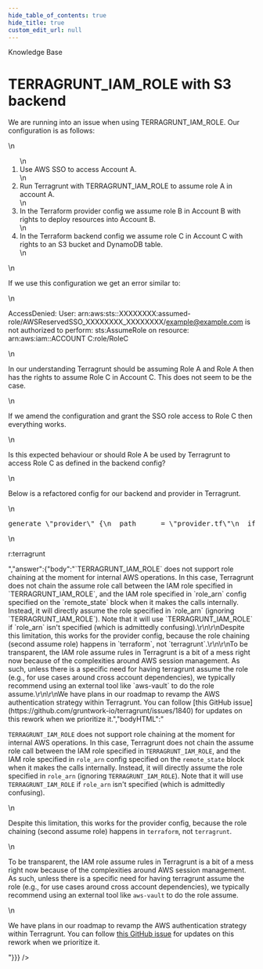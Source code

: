 ```yaml
---
hide_table_of_contents: true
hide_title: true
custom_edit_url: null
---
```



<head>
  <link rel="canonical" href="https://github.com/gruntwork-io/knowledge-base/discussions/355" />
</head>

<CenterLayout>
<span className="searchCategory">Knowledge Base</span>
<h1>TERRAGRUNT_IAM_ROLE with S3 backend</h1>
<GitHub discussion={{"id":"D_kwDOF8slf84APSaN","number":355,"author":{"login":"mattjbyrd"},"title":"TERRAGRUNT_IAM_ROLE with S3 backend","body":"We are running into an issue when using TERRAGRUNT_IAM_ROLE. Our configuration is as follows:\r\n\r\n1. Use AWS SSO to access Account A.\r\n2. Run Terragrunt with TERRAGRUNT_IAM_ROLE to assume role A in account A.\r\n3. In the Terraform provider config we assume role B in Account B with rights to deploy resources into Account B.\r\n4. In the Terraform backend config we assume role C in Account C with rights to an S3 bucket and DynamoDB table.\r\n\r\nIf we use this configuration we get an error similar to:\r\n\r\nAccessDenied: User: arn:aws:sts::XXXXXXXX:assumed-role/AWSReservedSSO_XXXXXXXX_XXXXXXXX/example@example.com is not authorized to perform: sts:AssumeRole on resource: arn:aws:iam::ACCOUNT C:role/RoleC\r\n\r\nIn our understanding Terragrunt should be assuming Role A and Role A then has the rights to assume Role C in Account C. This does not seem to be the case.\r\n\r\nIf we amend the configuration and grant the SSO role access to Role C then everything works.\r\n\r\nIs this expected behaviour or should Role A be used by Terragrunt to access Role C as defined in the backend config?\r\n\r\nBelow is a refactored config for our backend and provider in Terragrunt.\r\n\r\n```hcl\r\ngenerate \"provider\" {\r\n  path      = \"provider.tf\"\r\n  if_exists = \"overwrite_terragrunt\"\r\n  contents  = <<EOF\r\nprovider \"aws\" {\r\n  region = \"region\"\r\n  allowed_account_ids = [\"ACCOUNT B\"]\r\n\r\n  assume_role {\r\n    role_arn = \"arn:aws:iam::ACCOUNT B:role/RoleB\"\r\n  }\r\n}\r\nEOF\r\n}\r\n\r\nremote_state {\r\n  backend = \"s3\"\r\n  config = {\r\n    skip_bucket_versioning         = true\r\n    encrypt = true\r\n    bucket  = \"bucket\"\r\n    key     = \"terraform.tfstate\"\r\n    region  = \"region\"\r\n    dynamodb_table = \"table\"\r\n    kms_key_id = \"key_id\"\r\n    role_arn = \"arn:aws:iam::ACCOUNT C:role/RoleC\"\r\n  }\r\n  generate = {\r\n    path      = \"backend.tf\"\r\n    if_exists = \"overwrite_terragrunt\"\r\n  }\r\n}\r\n```\r\nr:terragrunt","bodyHTML":"<p dir=\"auto\">We are running into an issue when using TERRAGRUNT_IAM_ROLE. Our configuration is as follows:</p>\n<ol dir=\"auto\">\n<li>Use AWS SSO to access Account A.</li>\n<li>Run Terragrunt with TERRAGRUNT_IAM_ROLE to assume role A in account A.</li>\n<li>In the Terraform provider config we assume role B in Account B with rights to deploy resources into Account B.</li>\n<li>In the Terraform backend config we assume role C in Account C with rights to an S3 bucket and DynamoDB table.</li>\n</ol>\n<p dir=\"auto\">If we use this configuration we get an error similar to:</p>\n<p dir=\"auto\">AccessDenied: User: arn:aws:sts::XXXXXXXX:assumed-role/AWSReservedSSO_XXXXXXXX_XXXXXXXX/<a href=\"mailto:example@example.com\">example@example.com</a> is not authorized to perform: sts:AssumeRole on resource: arn:aws:iam::ACCOUNT C:role/RoleC</p>\n<p dir=\"auto\">In our understanding Terragrunt should be assuming Role A and Role A then has the rights to assume Role C in Account C. This does not seem to be the case.</p>\n<p dir=\"auto\">If we amend the configuration and grant the SSO role access to Role C then everything works.</p>\n<p dir=\"auto\">Is this expected behaviour or should Role A be used by Terragrunt to access Role C as defined in the backend config?</p>\n<p dir=\"auto\">Below is a refactored config for our backend and provider in Terragrunt.</p>\n<div class=\"highlight highlight-source-terraform notranslate position-relative overflow-auto\" dir=\"auto\" data-snippet-clipboard-copy-content=\"generate &quot;provider&quot; {\n  path      = &quot;provider.tf&quot;\n  if_exists = &quot;overwrite_terragrunt&quot;\n  contents  = &lt;&lt;EOF\nprovider &quot;aws&quot; {\n  region = &quot;region&quot;\n  allowed_account_ids = [&quot;ACCOUNT B&quot;]\n\n  assume_role {\n    role_arn = &quot;arn:aws:iam::ACCOUNT B:role/RoleB&quot;\n  }\n}\nEOF\n}\n\nremote_state {\n  backend = &quot;s3&quot;\n  config = {\n    skip_bucket_versioning         = true\n    encrypt = true\n    bucket  = &quot;bucket&quot;\n    key     = &quot;terraform.tfstate&quot;\n    region  = &quot;region&quot;\n    dynamodb_table = &quot;table&quot;\n    kms_key_id = &quot;key_id&quot;\n    role_arn = &quot;arn:aws:iam::ACCOUNT C:role/RoleC&quot;\n  }\n  generate = {\n    path      = &quot;backend.tf&quot;\n    if_exists = &quot;overwrite_terragrunt&quot;\n  }\n}\"><pre><span class=\"pl-en\">generate</span> <span class=\"pl-s\"><span class=\"pl-pds\">\"</span>provider<span class=\"pl-pds\">\"</span></span> {\n  path      <span class=\"pl-k\">=</span> <span class=\"pl-s\"><span class=\"pl-pds\">\"</span>provider.tf<span class=\"pl-pds\">\"</span></span>\n  if_exists <span class=\"pl-k\">=</span> <span class=\"pl-s\"><span class=\"pl-pds\">\"</span>overwrite_terragrunt<span class=\"pl-pds\">\"</span></span>\n  contents  <span class=\"pl-k\">=</span> <span class=\"pl-s\"><span class=\"pl-k\">&lt;&lt;</span><span class=\"pl-k\">EOF</span></span>\n<span class=\"pl-s\">provider \"aws\" {</span>\n<span class=\"pl-s\">  region = \"region\"</span>\n<span class=\"pl-s\">  allowed_account_ids = [\"ACCOUNT B\"]</span>\n<span class=\"pl-s\"></span>\n<span class=\"pl-s\">  assume_role {</span>\n<span class=\"pl-s\">    role_arn = \"arn:aws:iam::ACCOUNT B:role/RoleB\"</span>\n<span class=\"pl-s\">  }</span>\n<span class=\"pl-s\">}</span>\n<span class=\"pl-s\"><span class=\"pl-k\">EOF</span></span>\n}\n\n<span class=\"pl-en\">remote_state</span> {\n  backend <span class=\"pl-k\">=</span> <span class=\"pl-s\"><span class=\"pl-pds\">\"</span>s3<span class=\"pl-pds\">\"</span></span>\n  config <span class=\"pl-k\">=</span> {\n    skip_bucket_versioning         <span class=\"pl-k\">=</span> <span class=\"pl-c1\">true</span>\n    encrypt <span class=\"pl-k\">=</span> <span class=\"pl-c1\">true</span>\n    bucket  <span class=\"pl-k\">=</span> <span class=\"pl-s\"><span class=\"pl-pds\">\"</span>bucket<span class=\"pl-pds\">\"</span></span>\n    key     <span class=\"pl-k\">=</span> <span class=\"pl-s\"><span class=\"pl-pds\">\"</span>terraform.tfstate<span class=\"pl-pds\">\"</span></span>\n    region  <span class=\"pl-k\">=</span> <span class=\"pl-s\"><span class=\"pl-pds\">\"</span>region<span class=\"pl-pds\">\"</span></span>\n    dynamodb_table <span class=\"pl-k\">=</span> <span class=\"pl-s\"><span class=\"pl-pds\">\"</span>table<span class=\"pl-pds\">\"</span></span>\n    kms_key_id <span class=\"pl-k\">=</span> <span class=\"pl-s\"><span class=\"pl-pds\">\"</span>key_id<span class=\"pl-pds\">\"</span></span>\n    role_arn <span class=\"pl-k\">=</span> <span class=\"pl-s\"><span class=\"pl-pds\">\"</span>arn:aws:iam::ACCOUNT C:role/RoleC<span class=\"pl-pds\">\"</span></span>\n  }\n  generate <span class=\"pl-k\">=</span> {\n    path      <span class=\"pl-k\">=</span> <span class=\"pl-s\"><span class=\"pl-pds\">\"</span>backend.tf<span class=\"pl-pds\">\"</span></span>\n    if_exists <span class=\"pl-k\">=</span> <span class=\"pl-s\"><span class=\"pl-pds\">\"</span>overwrite_terragrunt<span class=\"pl-pds\">\"</span></span>\n  }\n}</pre></div>\n<p dir=\"auto\">r:terragrunt</p>","answer":{"body":"`TERRAGRUNT_IAM_ROLE` does not support role chaining at the moment for internal AWS operations. In this case, Terragrunt does not chain the assume role call between the IAM role specified in `TERRAGRUNT_IAM_ROLE`, and the IAM role specified in `role_arn` config specified on the `remote_state` block when it makes the calls internally. Instead, it will directly assume the role specified in `role_arn` (ignoring `TERRAGRUNT_IAM_ROLE`). Note that it will use `TERRAGRUNT_IAM_ROLE` if `role_arn` isn't specified (which is admittedly confusing).\r\n\r\nDespite this limitation, this works for the provider config, because the role chaining (second assume role) happens in `terraform`, not `terragrunt`.\r\n\r\nTo be transparent, the IAM role assume rules in Terragrunt is a bit of a mess right now because of the complexities around AWS session management. As such, unless there is a specific need for having terragrunt assume the role (e.g., for use cases around cross account dependencies), we typically recommend using an external tool like `aws-vault` to do the role assume.\r\n\r\nWe have plans in our roadmap to revamp the AWS authentication strategy within Terragrunt. You can follow [this GitHub issue](https://github.com/gruntwork-io/terragrunt/issues/1840) for updates on this rework when we prioritize it.","bodyHTML":"<p dir=\"auto\"><code class=\"notranslate\">TERRAGRUNT_IAM_ROLE</code> does not support role chaining at the moment for internal AWS operations. In this case, Terragrunt does not chain the assume role call between the IAM role specified in <code class=\"notranslate\">TERRAGRUNT_IAM_ROLE</code>, and the IAM role specified in <code class=\"notranslate\">role_arn</code> config specified on the <code class=\"notranslate\">remote_state</code> block when it makes the calls internally. Instead, it will directly assume the role specified in <code class=\"notranslate\">role_arn</code> (ignoring <code class=\"notranslate\">TERRAGRUNT_IAM_ROLE</code>). Note that it will use <code class=\"notranslate\">TERRAGRUNT_IAM_ROLE</code> if <code class=\"notranslate\">role_arn</code> isn't specified (which is admittedly confusing).</p>\n<p dir=\"auto\">Despite this limitation, this works for the provider config, because the role chaining (second assume role) happens in <code class=\"notranslate\">terraform</code>, not <code class=\"notranslate\">terragrunt</code>.</p>\n<p dir=\"auto\">To be transparent, the IAM role assume rules in Terragrunt is a bit of a mess right now because of the complexities around AWS session management. As such, unless there is a specific need for having terragrunt assume the role (e.g., for use cases around cross account dependencies), we typically recommend using an external tool like <code class=\"notranslate\">aws-vault</code> to do the role assume.</p>\n<p dir=\"auto\">We have plans in our roadmap to revamp the AWS authentication strategy within Terragrunt. You can follow <a href=\"https://github.com/gruntwork-io/terragrunt/issues/1840\" data-hovercard-type=\"issue\" data-hovercard-url=\"/gruntwork-io/terragrunt/issues/1840/hovercard\">this GitHub issue</a> for updates on this rework when we prioritize it.</p>"}}} />

</CenterLayout>
  

<!-- ##DOCS-SOURCER-START
{
  "sourcePlugin": "github-discussions",
  "hash": "2ddbabc66d5a916a29d8849818a004d1"
}
##DOCS-SOURCER-END -->
